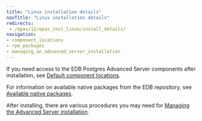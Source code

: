 ```yaml
---
title: "Linux installation details"
navTitle: "Linux installation details"
redirects:
 - /epas/12/epas_inst_linux/install_details/
navigation:
- component_locations
- rpm_packages
- managing_an_advanced_server_installation
---
```

If you need access to the EDB Postgres Advanced Server components after installation, see [Default component locations](component_locations).

For information on available native packages from the EDB repository, see [Available native packages](rpm_packages).

After installing, there are various procedures you may need for [Managing the Advanced Server installation](managing_an_advanced_server_installation).